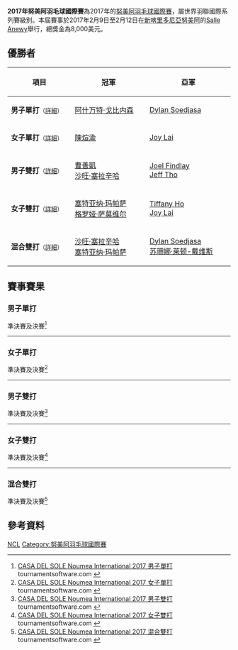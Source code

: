 {{noteTA|G1=Badminton}}
{{infobox badminton event
|name           = 2017年努美阿羽毛球國際賽
|image          = 
|size           = 
|caption        =
|dates          = 2017年2月9日－2月12日
|number_edition =
|level          = 4B
|prize_money    = 8,000美元
|location       = {{NCL}}[[努美阿|努美阿]]
|venue          = Salle Anewy 
|previous       = 2015年新喀里多尼亞羽毛球國際賽
|next           = 2018年努美阿羽毛球國際賽
}}
'''2017年努美阿羽毛球國際賽'''為2017年的[[努美阿羽毛球國際賽|努美阿羽毛球國際賽]]，屬世界羽聯國際系列賽級別。本屆賽事於2017年2月9日至2月12日在[[新喀里多尼亞|新喀里多尼亞]][[努美阿|努美阿]]的[[Salle_Anewy|Salle Anewy]]舉行，總獎金為8,000美元。

== 優勝者 ==
{| class=wikitable style="font-size:small"
!width="200"|項目
!width="250"|冠軍
!width="250"|亞軍
|-
|'''男子單打'''<small>（[[#男子單打|詳細]]）</small>
|{{flagicon|AUS}} [[阿什万特·戈比内森|阿什万特·戈比内森]]
|{{flagicon|AUS}} [[Dylan_Soedjasa|Dylan Soedjasa]]
|-
|'''女子單打'''<small>（[[#女子單打|詳細]]）</small>
|{{flagicon|AUS}} [[陳煊渝|陳煊渝]]
|{{flagicon|AUS}} [[Joy_Lai|Joy Lai]]
|-
|'''男子雙打'''<small>（[[#男子雙打|詳細]]）</small>
|{{flagicon|AUS}} [[曹善凱|曹善凱]]<br/>{{flagicon|AUS}} [[沙旺·塞拉辛哈|沙旺·塞拉辛哈]]
|{{flagicon|AUS}} [[Joel_Findlay|Joel Findlay]]<br/>{{flagicon|AUS}} [[Jeff_Tho|Jeff Tho]]
|-
|'''女子雙打'''<small>（[[#女子雙打|詳細]]）</small>
|{{flagicon|AUS}} [[塞特亚纳·玛帕萨|塞特亚纳·玛帕萨]]<br/>{{flagicon|AUS}} [[格罗娅·萨莫维尔|格罗娅·萨莫维尔]]
|{{flagicon|AUS}} [[Tiffany_Ho|Tiffany Ho]]<br/>{{flagicon|AUS}} [[Joy_Lai|Joy Lai]]
|-
|'''混合雙打'''<small>（[[#混合雙打|詳細]]）</small>
|{{flagicon|AUS}} [[沙旺·塞拉辛哈|沙旺·塞拉辛哈]]<br/>{{flagicon|AUS}} [[塞特亚纳·玛帕萨|塞特亚纳·玛帕萨]]
|{{flagicon|AUS}} [[Dylan_Soedjasa|Dylan Soedjasa]]<br/>{{flagicon|AUS}} [[苏珊娜·莱顿-戴维斯|苏珊娜·莱顿-戴维斯]]
|}

== 賽事賽果 ==
=== 男子單打 ===
;準決賽及決賽<ref name="MS">[http://bwf.tournamentsoftware.com/sport/draw.aspx?id=A86A2D8F-7E3E-46CC-97CD-FEF425347FA0&draw=1 CASA DEL SOLE Noumea International 2017 男子單打] tournamentsoftware.com {{en}}</ref>
{{4TeamBracket-Tennis3-v2
| team-width=200
| RD1-seed1=1
| RD1-team1={{flagicon|AUS}} [[羅必勝|羅必勝]]
| RD1-score1-1=15
| RD1-score1-2=11
| RD1-score1-3=
| RD1-seed2=3
| RD1-team2='''{{flagicon|AUS}} [[阿什万特·戈比内森|阿什万特·戈比内森]]
| RD1-score2-1='''21
| RD1-score2-2='''21
| RD1-score2-3=

| RD1-seed3=
| RD1-team3='''{{flagicon|AUS}} [[Dylan_Soedjasa|Dylan Soedjasa]]
| RD1-score3-1='''21
| RD1-score3-2='''21
| RD1-score3-3=
| RD1-seed4=2
| RD1-team4={{flagicon|AUS}} [[安东尼·乔|安东尼·乔]]
| RD1-score4-1=19
| RD1-score4-2=19
| RD1-score4-3=

| RD2-seed1=3
| RD2-team1='''{{flagicon|AUS}} [[阿什万特·戈比内森|阿什万特·戈比内森]]
| RD2-score1-1='''24
| RD2-score1-2='''21
| RD2-score1-3=
| RD2-seed2=
| RD2-team2={{flagicon|AUS}} [[Dylan_Soedjasa|Dylan Soedjasa]]
| RD2-score2-1=22
| RD2-score2-2=15
| RD2-score2-3=
}}
----

=== 女子單打 ===
;準決賽及決賽<ref name="WS">[http://bwf.tournamentsoftware.com/sport/draw.aspx?id=A86A2D8F-7E3E-46CC-97CD-FEF425347FA0&draw=2 CASA DEL SOLE Noumea International 2017 女子單打] tournamentsoftware.com {{en}}</ref>
{{4TeamBracket-Tennis3-v2
| team-width=200
| RD1-seed1=1
| RD1-team1='''{{flagicon|AUS}} [[陳煊渝|陳煊渝]]
| RD1-score1-1='''21
| RD1-score1-2='''21
| RD1-score1-3=
| RD1-seed2=4
| RD1-team2={{flagicon|AUS}} [[譚凱勻|譚凱勻]]
| RD1-score2-1=15
| RD1-score2-2=14
| RD1-score2-3=

| RD1-seed3=3
| RD1-team3={{flagicon|AUS}} [[Tiffany_Ho|Tiffany Ho]]
| RD1-score3-1=21
| RD1-score3-2=16
| RD1-score3-3=
| RD1-seed4=2
| RD1-team4='''{{flagicon|AUS}} [[Joy_Lai|Joy Lai]]
| RD1-score4-1='''23
| RD1-score4-2='''21
| RD1-score4-3=

| RD2-seed1=1
| RD2-team1='''{{flagicon|AUS}} [[陳煊渝|陳煊渝]]
| RD2-score1-1='''21
| RD2-score1-2='''21
| RD2-score1-3=
| RD2-seed2=2
| RD2-team2={{flagicon|AUS}} [[Joy_Lai|Joy Lai]]
| RD2-score2-1=16
| RD2-score2-2=9
| RD2-score2-3=
}}
----

=== 男子雙打 ===
;準決賽及決賽<ref name="MD">[http://bwf.tournamentsoftware.com/sport/draw.aspx?id=A86A2D8F-7E3E-46CC-97CD-FEF425347FA0&draw=3 CASA DEL SOLE Noumea International 2017 男子雙打] tournamentsoftware.com {{en}}</ref>
{{4TeamBracket-Tennis3-v2
| team-width=200
| RD1-seed1=1
| RD1-team1='''{{flagicon|AUS}} [[曹善凱|曹善凱]]<br/> {{flagicon|AUS}} [[沙旺·塞拉辛哈|沙旺·塞拉辛哈]]
| RD1-score1-1='''21
| RD1-score1-2='''21
| RD1-score1-3=
| RD1-seed2=
| RD1-team2={{flagicon|AUS}} [[Michael_Fariman|Michael Fariman]]<br/> {{flagicon|AUS}} [[Eric_Vuong|Eric Vuong]]
| RD1-score2-1=7
| RD1-score2-2=10
| RD1-score2-3=

| RD1-seed3=4
| RD1-team3={{flagicon|AUS}} [[Jonathan_Curtin|Jonathan Curtin]]<br/> {{flagicon|AUS}} [[Dhanny_Oud|Dhanny Oud]]
| RD1-score3-1=14
| RD1-score3-2=19
| RD1-score3-3=
| RD1-seed4=
| RD1-team4='''{{flagicon|AUS}} [[Joel_Findlay|Joel Findlay]]<br/> {{flagicon|AUS}} [[Jeff_Tho|Jeff Tho]]
| RD1-score4-1='''21
| RD1-score4-2='''21
| RD1-score4-3=

| RD2-seed1=1
| RD2-team1='''{{flagicon|AUS}} [[曹善凱|曹善凱]]<br/> {{flagicon|AUS}} [[沙旺·塞拉辛哈|沙旺·塞拉辛哈]]
| RD2-score1-1=17
| RD2-score1-2='''21
| RD2-score1-3='''21
| RD2-seed2=
| RD2-team2={{flagicon|AUS}} [[Joel_Findlay|Joel Findlay]]<br/> {{flagicon|AUS}} [[Jeff_Tho|Jeff Tho]]
| RD2-score2-1='''21
| RD2-score2-2=7
| RD2-score2-3=14
}}
----

=== 女子雙打 ===
;準決賽及決賽<ref name="WD">[http://bwf.tournamentsoftware.com/sport/draw.aspx?id=A86A2D8F-7E3E-46CC-97CD-FEF425347FA0&draw=7 CASA DEL SOLE Noumea International 2017 女子雙打] tournamentsoftware.com {{en}}</ref>
{{4TeamBracket-Tennis3-v2
| team-width=200
| RD1-seed1=1
| RD1-team1='''{{flagicon|AUS}} [[塞特亚纳·玛帕萨|塞特亚纳·玛帕萨]]<br/> {{flagicon|AUS}} [[格罗娅·萨莫维尔|格罗娅·萨莫维尔]]
| RD1-score1-1='''21
| RD1-score1-2='''21
| RD1-score1-3=
| RD1-seed2=
| RD1-team2={{flagicon|AUS}} [[苏珊娜·莱顿-戴维斯|苏珊娜·莱顿-戴维斯]]<br/> {{flagicon|AUS}} [[Danielle_Tahuri|Danielle Tahuri]]
| RD1-score2-1=11
| RD1-score2-2=13
| RD1-score2-3=

| RD1-seed3=
| RD1-team3='''{{flagicon|AUS}} [[Tiffany_Ho|Tiffany Ho]]<br/> {{flagicon|AUS}} [[Joy_Lai|Joy Lai]]
| RD1-score3-1='''21
| RD1-score3-2='''22
| RD1-score3-3=
| RD1-seed4=2
| RD1-team4={{flagicon|AUS}} [[Vicki_Copeland|Vicki Copeland]]<br/> {{flagicon|AUS}} [[阿諾娜·白|阿諾娜·白]]
| RD1-score4-1=17
| RD1-score4-2=20
| RD1-score4-3=

| RD2-seed1=1
| RD2-team1='''{{flagicon|AUS}} [[塞特亚纳·玛帕萨|塞特亚纳·玛帕萨]]<br/> {{flagicon|AUS}} [[格罗娅·萨莫维尔|格罗娅·萨莫维尔]]
| RD2-score1-1='''21
| RD2-score1-2='''21
| RD2-score1-3=
| RD2-seed2=
| RD2-team2={{flagicon|AUS}} [[Tiffany_Ho|Tiffany Ho]]<br/> {{flagicon|AUS}} [[Joy_Lai|Joy Lai]]
| RD2-score2-1=11
| RD2-score2-2=8
| RD2-score2-3=
}}
----

=== 混合雙打 ===
;準決賽及決賽<ref name="XD">[http://bwf.tournamentsoftware.com/sport/draw.aspx?id=A86A2D8F-7E3E-46CC-97CD-FEF425347FA0&draw=5 CASA DEL SOLE Noumea International 2017 混合雙打] tournamentsoftware.com {{en}}</ref>
{{4TeamBracket-Tennis3-v2
| team-width=200
| RD1-seed1=1
| RD1-team1='''{{flagicon|AUS}} [[沙旺·塞拉辛哈|沙旺·塞拉辛哈]]<br/> {{flagicon|AUS}} [[塞特亚纳·玛帕萨|塞特亚纳·玛帕萨]]
| RD1-score1-1='''21
| RD1-score1-2='''21
| RD1-score1-3=
| RD1-seed2=
| RD1-team2={{flagicon|AUS}} [[曹善凱|曹善凱]]<br/> {{flagicon|AUS}} [[Louisa_Ma|Louisa Ma]]
| RD1-score2-1=15
| RD1-score2-2=13
| RD1-score2-3=

| RD1-seed3=
| RD1-team3={{flagicon|AUS}} [[米切尔·惠勒|米切尔·惠勒]]<br/> {{flagicon|AUS}} [[陳煊渝|陳煊渝]]
| RD1-score3-1=11
| RD1-score3-2='''28
| RD1-score3-3=18
| RD1-seed4=
| RD1-team4='''{{flagicon|AUS}} [[Dylan_Soedjasa|Dylan Soedjasa]]<br/> {{flagicon|AUS}} [[苏珊娜·莱顿-戴维斯|苏珊娜·莱顿-戴维斯]]
| RD1-score4-1='''21
| RD1-score4-2=26
| RD1-score4-3='''21

| RD2-seed1=1
| RD2-team1='''{{flagicon|AUS}} [[沙旺·塞拉辛哈|沙旺·塞拉辛哈]]<br/> {{flagicon|AUS}} [[塞特亚纳·玛帕萨|塞特亚纳·玛帕萨]]
| RD2-score1-1='''21
| RD2-score1-2=15
| RD2-score1-3='''21
| RD2-seed2=
| RD2-team2={{flagicon|AUS}} [[Dylan_Soedjasa|Dylan Soedjasa]]<br/> {{flagicon|AUS}} [[苏珊娜·莱顿-戴维斯|苏珊娜·莱顿-戴维斯]]
| RD2-score2-1=13
| RD2-score2-2='''21
| RD2-score2-3=17
}}

== 參考資料 ==
{{Reflist}}

[[Category:2017年世界羽聯國際系列賽|NCL]]
[[Category:努美阿羽毛球國際賽|Category:努美阿羽毛球國際賽]]